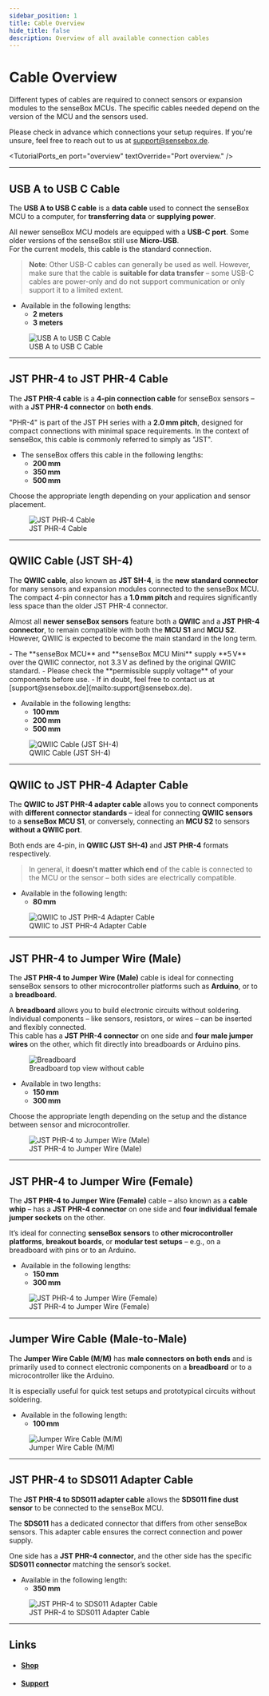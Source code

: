 ---
sidebar_position: 1
title: Cable Overview
hide_title: false
description: Overview of all available connection cables
---


# Cable Overview

Different types of cables are required to connect sensors or expansion modules to the senseBox MCUs. The specific cables needed depend on the version of the MCU and the sensors used.

Please check in advance which connections your setup requires. If you're unsure, feel free to reach out to us at [support@sensebox.de](mailto:support@sensebox.de).

<TutorialPorts_en
  port="overview"
  textOverride="Port overview."
/>

---

## USB A to USB C Cable

The **USB A to USB C cable** is a **data cable** used to connect the senseBox MCU to a computer, for **transferring data** or **supplying power**.

All newer senseBox MCU models are equipped with a **USB-C port**. Some older versions of the senseBox still use **Micro-USB**.  
For the current models, this cable is the standard connection.

> **Note**: Other USB-C cables can generally be used as well. However, make sure that the cable is **suitable for data transfer** – some USB-C cables are power-only and do not support communication or only support it to a limited extent.

- Available in the following lengths:
  - **2 meters**
  - **3 meters**

<figure style={{ maxWidth: '400px', marginBottom: '1.5rem' }}>
  <img
    src="/img/hardware-bilder/cable/usb-a-to-c.png"
    alt="USB A to USB C Cable"
    style={{ width: '100%' }}
  />
  <figcaption style={{ fontSize: '0.9rem', color: '#666', marginTop: '0.5rem' }}>
    USB A to USB C Cable
  </figcaption>
</figure>

---

## JST PHR-4 to JST PHR-4 Cable

The **JST PHR-4 cable** is a **4-pin connection cable** for senseBox sensors – with a **JST PHR-4 connector** on **both ends**.

"PHR-4" is part of the JST PH series with a **2.0 mm pitch**, designed for compact connections with minimal space requirements. In the context of senseBox, this cable is commonly referred to simply as "JST".

- The senseBox offers this cable in the following lengths:
  - **200 mm**
  - **350 mm**
  - **500 mm**

Choose the appropriate length depending on your application and sensor placement.

<figure style={{ maxWidth: '400px', marginBottom: '1.5rem' }}>
  <img
    src="/img/hardware-bilder/cable/jst-phr4_cable.png"
    alt="JST PHR-4 Cable"
    style={{ width: '100%' }}
  />
  <figcaption style={{ fontSize: '0.9rem', color: '#666', marginTop: '0.5rem' }}>
    JST PHR-4 Cable
  </figcaption>
</figure>

---

## QWIIC Cable (JST SH-4)

The **QWIIC cable**, also known as **JST SH-4**, is the **new standard connector** for many sensors and expansion modules connected to the senseBox MCU. The compact 4-pin connector has a **1.0 mm pitch** and requires significantly less space than the older JST PHR-4 connector.

Almost all **newer senseBox sensors** feature both a **QWIIC** and a **JST PHR-4 connector**, to remain compatible with both the **MCU S1** and **MCU S2**. However, QWIIC is expected to become the main standard in the long term.

<Admonition type="warning" title="Important Note on Supply Voltage" className="text-left">
<p>
- The **senseBox MCU** and **senseBox MCU Mini** supply **5 V** over the QWIIC connector, not 3.3 V as defined by the original QWIIC standard.  
- Please check the **permissible supply voltage** of your components before use.  
- If in doubt, feel free to contact us at [support@sensebox.de](mailto:support@sensebox.de).
</p>
</Admonition>

- Available in the following lengths:
  - **100 mm**
  - **200 mm**
  - **500 mm**

<figure style={{ maxWidth: '400px', marginBottom: '1.5rem' }}>
  <img
    src="/img/hardware-bilder/cable/qwiic_cable.png"
    alt="QWIIC Cable (JST SH-4)"
    style={{ width: '100%' }}
  />
  <figcaption style={{ fontSize: '0.9rem', color: '#666', marginTop: '0.5rem' }}>
    QWIIC Cable (JST SH-4)
  </figcaption>
</figure>

---

## QWIIC to JST PHR-4 Adapter Cable

The **QWIIC to JST PHR-4 adapter cable** allows you to connect components with **different connector standards** – ideal for connecting **QWIIC sensors** to a **senseBox MCU S1**, or conversely, connecting an **MCU S2** to sensors **without a QWIIC port**.

Both ends are 4-pin, in **QWIIC (JST SH-4)** and **JST PHR-4** formats respectively.

> In general, it **doesn't matter which end** of the cable is connected to the MCU or the sensor – both sides are electrically compatible.

- Available in the following length:
  - **80 mm**

<figure style={{ maxWidth: '400px', marginBottom: '1.5rem' }}>
  <img
    src="/img/hardware-bilder/cable/qwiic-to-jstphr4.png"
    alt="QWIIC to JST PHR-4 Adapter Cable"
    style={{ width: '100%' }}
  />
  <figcaption style={{ fontSize: '0.9rem', color: '#666', marginTop: '0.5rem' }}>
    QWIIC to JST PHR-4 Adapter Cable
  </figcaption>
</figure>

---

## JST PHR-4 to Jumper Wire (Male)

The **JST PHR-4 to Jumper Wire (Male)** cable is ideal for connecting senseBox sensors to other microcontroller platforms such as **Arduino**, or to a **breadboard**.

A **breadboard** allows you to build electronic circuits without soldering. Individual components – like sensors, resistors, or wires – can be inserted and flexibly connected.  
This cable has a **JST PHR-4 connector** on one side and **four male jumper wires** on the other, which fit directly into breadboards or Arduino pins.

<figure style={{ maxWidth: '400px', marginBottom: '1.5rem' }}>
  <img
    src="/img/hardware-bilder/cable/breadboard.png"
    alt="Breadboard"
    style={{ width: '70%' }}
  />
  <figcaption style={{ fontSize: '0.9rem', color: '#666', marginTop: '0.5rem' }}>
    Breadboard top view without cable
  </figcaption>
</figure>

- Available in two lengths:
  - **150 mm**
  - **300 mm**

Choose the appropriate length depending on the setup and the distance between sensor and microcontroller.

<figure style={{ maxWidth: '400px', marginBottom: '1.5rem' }}>
  <img
    src="/img/hardware-bilder/cable/jst-phr4-jumper-male.png"
    alt="JST PHR-4 to Jumper Wire (Male)"
    style={{ width: '100%' }}
  />
  <figcaption style={{ fontSize: '0.9rem', color: '#666', marginTop: '0.5rem' }}>
    JST PHR-4 to Jumper Wire (Male)
  </figcaption>
</figure>

---

## JST PHR-4 to Jumper Wire (Female)

The **JST PHR-4 to Jumper Wire (Female)** cable – also known as a **cable whip** – has a **JST PHR-4 connector** on one side and **four individual female jumper sockets** on the other.

It’s ideal for connecting **senseBox sensors** to **other microcontroller platforms**, **breakout boards**, or **modular test setups** – e.g., on a breadboard with pins or to an Arduino.

- Available in the following lengths:
  - **150 mm**
  - **300 mm**

<figure style={{ maxWidth: '400px', marginBottom: '1.5rem' }}>
  <img
    src="/img/hardware-bilder/cable/jst-phr4-jumper-female.png"
    alt="JST PHR-4 to Jumper Wire (Female)"
    style={{ width: '100%' }}
  />
  <figcaption style={{ fontSize: '0.9rem', color: '#666', marginTop: '0.5rem' }}>
    JST PHR-4 to Jumper Wire (Female)
  </figcaption>
</figure>

---

## Jumper Wire Cable (Male-to-Male)

The **Jumper Wire Cable (M/M)** has **male connectors on both ends** and is primarily used to connect electronic components on a **breadboard** or to a microcontroller like the Arduino.

It is especially useful for quick test setups and prototypical circuits without soldering.

- Available in the following length:
  - **100 mm**

<figure style={{ maxWidth: '400px', marginBottom: '1.5rem' }}>
  <img
    src="/img/hardware-bilder/cable/jumper_wire_mm.png"
    alt="Jumper Wire Cable (M/M)"
    style={{ width: '100%' }}
  />
  <figcaption style={{ fontSize: '0.9rem', color: '#666', marginTop: '0.5rem' }}>
    Jumper Wire Cable (M/M)
  </figcaption>
</figure>

---

## JST PHR-4 to SDS011 Adapter Cable

The **JST PHR-4 to SDS011 adapter cable** allows the **SDS011 fine dust sensor** to be connected to the senseBox MCU.

The **SDS011** has a dedicated connector that differs from other senseBox sensors. This adapter cable ensures the correct connection and power supply.

One side has a **JST PHR-4 connector**, and the other side has the specific **SDS011 connector** matching the sensor’s socket.

- Available in the following length:
  - **350 mm**

<figure style={{ maxWidth: '400px', marginBottom: '1.5rem' }}>
  <img
    src="/img/hardware-bilder/cable/jst-to-sds011.png"
    alt="JST PHR-4 to SDS011 Adapter Cable"
    style={{ width: '40%' }}
  />
  <figcaption style={{ fontSize: '0.9rem', color: '#666', marginTop: '0.5rem' }}>
    JST PHR-4 to SDS011 Adapter Cable
  </figcaption>
</figure>

---

## Links

- #### [Shop](https://sensebox.kaufen/parts/zubehor)
- #### [Support](mailto:support@sensebox.de)
